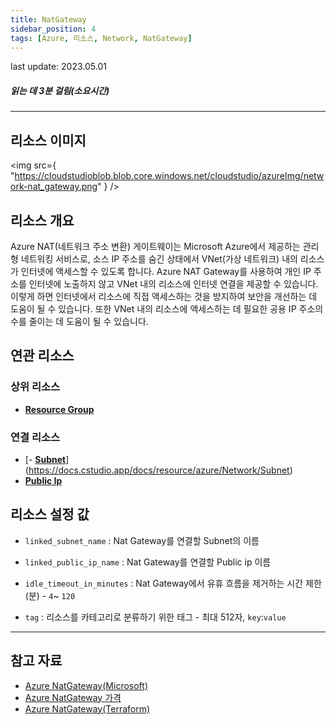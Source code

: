 ```yaml
---
title: NatGateway
sidebar_position: 4
tags: [Azure, 리소스, Network, NatGateway]
---
```


<span className="theme-doc-version-badge badge badge--secondary">
    last update: 2023.05.01
</span>

##### 읽는 데 3분 걸림(소요시간)

---

## 리소스 이미지

<img
    src={
        "https://cloudstudioblob.blob.core.windows.net/cloudstudio/azureImg/network-nat_gateway.png"
    }
/>

## 리소스 개요

Azure NAT(네트워크 주소 변환) 게이트웨이는 Microsoft Azure에서 제공하는 관리형 네트워킹 서비스로, 소스 IP 주소를 숨긴 상태에서 VNet(가상 네트워크) 내의 리소스가 인터넷에 액세스할 수 있도록 합니다.
Azure NAT Gateway를 사용하여 개인 IP 주소를 인터넷에 노출하지 않고 VNet 내의 리소스에 인터넷 연결을 제공할 수 있습니다. 이렇게 하면 인터넷에서 리소스에 직접 액세스하는 것을 방지하여 보안을 개선하는 데 도움이 될 수 있습니다.
또한 VNet 내의 리소스에 액세스하는 데 필요한 공용 IP 주소의 수를 줄이는 데 도움이 될 수 있습니다.

## 연관 리소스

### 상위 리소스

-   [**Resource Group**](https://docs.cstudio.app/docs/resource/azure/Base/ResourceGroup)

### 연결 리소스

-   [- [**Subnet**](https://docs.cstudio.app/docs/resource/azure/Network/Subnet)](https://docs.cstudio.app/docs/resource/azure/Network/Subnet)
-   [**Public Ip**](https://docs.cstudio.app/docs/resource/azure/Network/PublicIp)

## 리소스 설정 값

-   `linked_subnet_name` : Nat Gateway를 연결할 Subnet의 이름

-   `linked_public_ip_name` : Nat Gateway를 연결할 Public ip 이름

-   `idle_timeout_in_minutes` : Nat Gateway에서 유휴 흐름을 제거하는 시간 제한(분) - `4`~ `120`

-   `tag` : 리소스를 카테고리로 분류하기 위한 태그 - 최대 512자, `key`:`value`

---

## 참고 자료

-   [Azure NatGateway(Microsoft)](https://learn.microsoft.com/en-us/azure/virtual-network/nat-gateway/nat-overview)
-   [Azure NatGateway 가격](https://azure.microsoft.com/en-us/pricing/details/virtual-network/)
-   [Azure NatGateway(Terraform)](https://registry.terraform.io/providers/hashicorp/azurerm/latest/docs/resources/nat_gateway)
